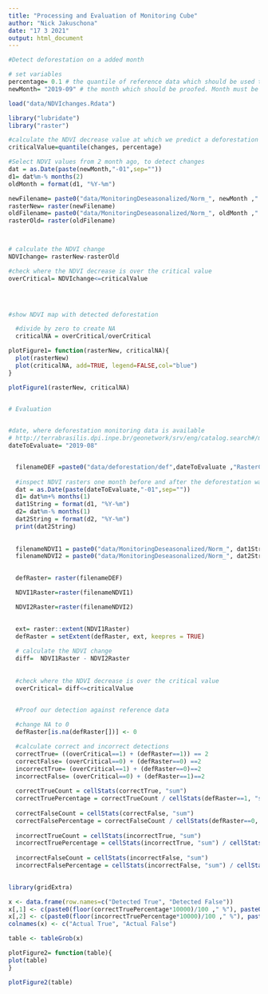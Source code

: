 ---
title: "Processing and Evaluation of Monitoring Cube"
author: "Nick Jakuschona"
date: "17 3 2021"
output: html_document
---


```{r, out.width=600, echo=FALSE}
#Detect deforestation on a added month

# set variables
percentage= 0.1 # the quantile of reference data which should be used to detect deforestation
newMonth= "2019-09" # the month which should be proofed. Month must be deaseasonalized and saved. This can be ideally done by the PreprocessingMonitoringCube.Rmd file.

load("data/NDVIchanges.Rdata")

library("lubridate")
library("raster")

#calculate the NDVI decrease value at which we predict a deforestation
criticalValue=quantile(changes, percentage)

#Select NDVI values from 2 month ago, to detect changes
dat = as.Date(paste(newMonth,"-01",sep=""))
d1= dat%m-% months(2)
oldMonth = format(d1, "%Y-%m")

newFilename= paste0("data/MonitoringDeseasonalized/Norm_", newMonth ,".tif")
rasterNew= raster(newFilename)
oldFilename= paste0("data/MonitoringDeseasonalized/Norm_", oldMonth ,".tif")
rasterOld= raster(oldFilename)



# calculate the NDVI change
NDVIchange= rasterNew-rasterOld

#check where the NDVI decrease is over the critical value
overCritical= NDVIchange<=criticalValue


  
```

```{r, echo=FALSE}
#show NDVI map with detected deforestation

  #divide by zero to create NA
  criticalNA = overCritical/overCritical

plotFigure1= function(rasterNew, criticalNA){
  plot(rasterNew)
  plot(criticalNA, add=TRUE, legend=FALSE,col="blue")
}

plotFigure1(rasterNew, criticalNA)
  


```

```{r, echo=FALSE}
# Evaluation 


#date, where deforestation monitoring data is available
# http://terrabrasilis.dpi.inpe.br/geonetwork/srv/eng/catalog.search#/metadata/b75b83db-8026-43f9-9537-ee1dfa308158
dateToEvaluate= "2019-08"


  filenameDEF =paste0("data/deforestation/def",dateToEvaluate ,"RasterClipped.tif")
  
  #inspect NDVI rasters one month before and after the deforestation was monitored
  dat = as.Date(paste(dateToEvaluate,"-01",sep=""))
  d1= dat%m+% months(1)
  dat1String = format(d1, "%Y-%m")
  d2= dat%m-% months(1)
  dat2String = format(d2, "%Y-%m")
  print(dat2String)
  
  
  filenameNDVI1 = paste0("data/MonitoringDeseasonalized/Norm_", dat1String ,".tif")
  filenameNDVI2 = paste0("data/MonitoringDeseasonalized/Norm_", dat2String ,".tif")
  

  defRaster= raster(filenameDEF)

  NDVI1Raster=raster(filenameNDVI1)

  NDVI2Raster=raster(filenameNDVI2)

  
  ext= raster::extent(NDVI1Raster)
  defRaster = setExtent(defRaster, ext, keepres = TRUE)
  
  # calculate the NDVI change
  diff=  NDVI1Raster - NDVI2Raster
  
  
  #check where the NDVI decrease is over the critical value
  overCritical= diff<=criticalValue
  
```
  
  
  
```{r, echo=FALSE}
  #Proof our detection against reference data

  #change NA to 0
  defRaster[is.na(defRaster[])] <- 0 

  #calculate correct and incorrect detections 
  correctTrue= ((overCritical==1) + (defRaster==1)) == 2
  correctFalse= (overCritical==0) + (defRaster==0) ==2
  incorrectTrue= (overCritical==1) + (defRaster==0)==2
  incorrectFalse= (overCritical==0) + (defRaster==1)==2
  
  correctTrueCount = cellStats(correctTrue, "sum")
  correctTruePercentage = correctTrueCount / cellStats(defRaster==1, "sum")
  
  correctFalseCount = cellStats(correctFalse, "sum")
  correctFalsePercentage = correctFalseCount / cellStats(defRaster==0, "sum")
  
  incorrectTrueCount = cellStats(incorrectTrue, "sum")
  incorrectTruePercentage = cellStats(incorrectTrue, "sum") / cellStats(defRaster==0, "sum")
  
  incorrectFalseCount = cellStats(incorrectFalse, "sum")
  incorrectFalsePercentage = cellStats(incorrectFalse, "sum") / cellStats(defRaster==1, "sum")
  


```




```{r, echo=FALSE}
library(gridExtra)

x <- data.frame(row.names=c("Detected True", "Detected False"))
x[,1] <- c(paste0(floor(correctTruePercentage*10000)/100 ," %"), paste0(floor(incorrectFalsePercentage*10000)/100 ," %"))
x[,2] <- c(paste0(floor(incorrectTruePercentage*10000)/100 ," %"), paste0(floor(correctFalsePercentage*10000)/100 ," %"))
colnames(x) <- c("Actual True", "Actual False")

table <- tableGrob(x)

plotFigure2= function(table){
plot(table)
}

plotFigure2(table)

```
